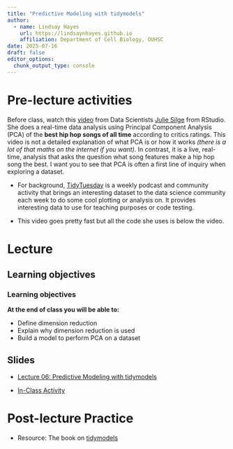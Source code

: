 ```yaml
---
title: "Predictive Modeling with tidymodels"
author: 
  - name: Lindsay Hayes
    url: https://lindsaynhayes.github.io
    affiliation: Department of Cell Biology, OUHSC
date: 2025-07-16
draft: false
editor_options: 
  chunk_output_type: console
---
```


# Pre-lecture activities

Before class, watch this [video](https://juliasilge.com/blog/best-hip-hop/) from Data Scientists [Julie Silge](https://juliasilge.com) from RStudio. She does a real-time data analysis using Principal Component Analysis (PCA) of the **best hip hop songs of all time** according to critics ratings. This video is not a detailed explanation of what PCA is or how it works *(there is a lot of that maths on the internet if you want)*. In contrast, it is a live, real-time, analysis that asks the question what song features make a hip hop song the best. I want you to see that PCA is often a first line of inquiry when exploring a dataset.

-   For background, [TidyTuesday](https://github.com/rfordatascience/tidytuesday) is a weekly podcast and community activity that brings an interesting dataset to the data science community each week to do some cool plotting or analysis on. It provides interesting data to use for teaching purposes or code testing.

-   This video goes pretty fast but all the code she uses is below the video.

# Lecture

## Learning objectives

::: callout-note
### Learning objectives

**At the end of class you will be able to:**

-   Define dimension reduction
-   Explain why dimension reduction is used
-   Build a model to perform PCA on a dataset

:::

## Slides

-   [Lecture 06: Predictive Modeling with tidymodels](https://docs.google.com/presentation/d/1PF5USoyCYBt0-duq5GpOYyXYueUf7LxiA23my4zJXsk/edit?slide=id.g3601b4bb65a_0_9#slide=id.g3601b4bb65a_0_9)

-   [In-Class Activity](https://lindsaynhayes.github.io/introR2025/activities/classwork05/PCA_Penguins.html)


# Post-lecture Practice

- Resource: The book on [tidymodels](https://www.tmwr.org)